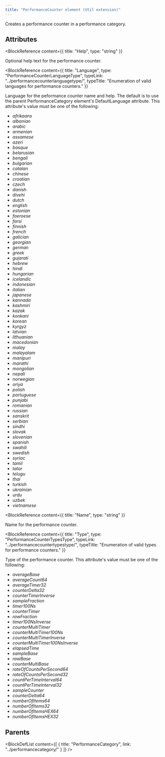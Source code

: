 ```yaml
---
title: "PerformanceCounter element (Util extension)"
---
```



Creates a performance counter in a performance category.


## Attributes

<BlockWrapper>

  <BlockReference
    content={{
      title: "Help",
      type: "string"
    }}
  >
  Optional help text for the performance counter.
  </BlockReference>

  <BlockReference
    content={{
      title: "Language",
      type: "PerformanceCounterLanguageType",
      typeLink: "../performancecounterlanguagetype/",
      typeTitle: "Enumeration of valid languages for performance counters."
    }}
  >
  Language for the peformance counter name and help. The default is to use the parent PerformanceCategory element's DefaultLanguage attribute. This attribute's value must be one of the following:
  - *afrikaans*
  - *albanian*
  - *arabic*
  - *armenian*
  - *assamese*
  - *azeri*
  - *basque*
  - *belarusian*
  - *bengali*
  - *bulgarian*
  - *catalan*
  - *chinese*
  - *croatian*
  - *czech*
  - *danish*
  - *divehi*
  - *dutch*
  - *english*
  - *estonian*
  - *faeroese*
  - *farsi*
  - *finnish*
  - *french*
  - *galician*
  - *georgian*
  - *german*
  - *greek*
  - *gujarati*
  - *hebrew*
  - *hindi*
  - *hungarian*
  - *icelandic*
  - *indonesian*
  - *italian*
  - *japanese*
  - *kannada*
  - *kashmiri*
  - *kazak*
  - *konkani*
  - *korean*
  - *kyrgyz*
  - *latvian*
  - *lithuanian*
  - *macedonian*
  - *malay*
  - *malayalam*
  - *manipuri*
  - *marathi*
  - *mongolian*
  - *nepali*
  - *norwegian*
  - *oriya*
  - *polish*
  - *portuguese*
  - *punjabi*
  - *romanian*
  - *russian*
  - *sanskrit*
  - *serbian*
  - *sindhi*
  - *slovak*
  - *slovenian*
  - *spanish*
  - *swahili*
  - *swedish*
  - *syriac*
  - *tamil*
  - *tatar*
  - *telugu*
  - *thai*
  - *turkish*
  - *ukrainian*
  - *urdu*
  - *uzbek*
  - *vietnamese*
  </BlockReference>

  <BlockReference
    content={{
      title: "Name",
      type: "string"
    }}
  >
  Name for the performance counter.
  </BlockReference>

  <BlockReference
    content={{
      title: "Type",
      type: "PerformanceCounterTypesType",
      typeLink: "../performancecountertypestype/",
      typeTitle: "Enumeration of valid types for performance counters."
    }}
  >
  Type of the performance counter. This attribute's value must be one of the following:
  - *averageBase*
  - *averageCount64*
  - *averageTimer32*
  - *counterDelta32*
  - *counterTimerInverse*
  - *sampleFraction*
  - *timer100Ns*
  - *counterTimer*
  - *rawFraction*
  - *timer100NsInverse*
  - *counterMultiTimer*
  - *counterMultiTimer100Ns*
  - *counterMultiTimerInverse*
  - *counterMultiTimer100NsInverse*
  - *elapsedTime*
  - *sampleBase*
  - *rawBase*
  - *counterMultiBase*
  - *rateOfCountsPerSecond64*
  - *rateOfCountsPerSecond32*
  - *countPerTimeInterval64*
  - *countPerTimeInterval32*
  - *sampleCounter*
  - *counterDelta64*
  - *numberOfItems64*
  - *numberOfItems32*
  - *numberOfItemsHEX64*
  - *numberOfItemsHEX32*
  </BlockReference>

</BlockWrapper>


## Parents

<BlockDefList content={[
    {
      title: "PerformanceCategory",
      link: "../performancecategory/"
    }
  ]}
/>